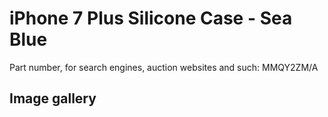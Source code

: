 
# iPhone 7 Plus Silicone Case - Sea Blue

Part number, for search engines, auction websites and such: MMQY2ZM/A

## Image gallery

<div style={{ width: '100%', maxWidth: '768px' }}>
<GalleryComponent
    images={[
      {
        original: "/everysource/MMQY2.webp",
        thumbnail: "/everypreview/MMQY2.webp",
      },
      {
        original: "/everysource/MMQY2_AV1_GOLD.webp",
        thumbnail: "/everypreview/MMQY2_AV1_GOLD.webp",
      },
      {
        original: "/everysource/MMQY2_AV1_JET_BLACK.webp",
        thumbnail: "/everypreview/MMQY2_AV1_JET_BLACK.webp",
      },
      {
        original: "/everysource/MMQY2_AV1_RED.webp",
        thumbnail: "/everypreview/MMQY2_AV1_RED.webp",
      },
      {
        original: "/everysource/MMQY2_AV1_SILVER.webp",
        thumbnail: "/everypreview/MMQY2_AV1_SILVER.webp",
      },
      {
        original: "/everysource/MMQY2_AV2.webp",
        thumbnail: "/everypreview/MMQY2_AV2.webp",
      }
    ]}
  />
</div>